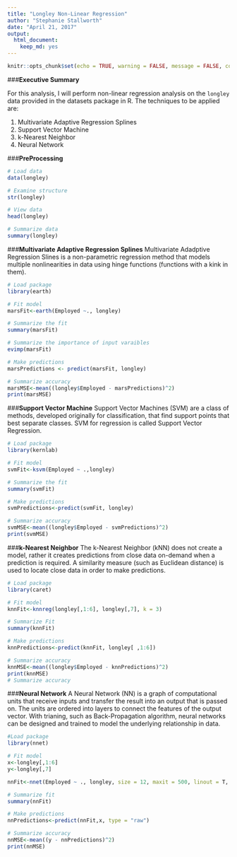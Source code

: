 ---
title: "Longley Non-Linear Regression"
author: "Stephanie Stallworth"
date: "April 21, 2017"
output: 
  html_document: 
    keep_md: yes
---

```{r setup, include=FALSE}
knitr::opts_chunk$set(echo = TRUE, warning = FALSE, message = FALSE, comment ="")
```

###**Executive Summary**

For this analysis, I will perform non-linear regression analysis on the `longley` data provided in the datasets package in R. The techniques to be applied are:

1. Multivariate Adaptive Regression Splines 
2. Support Vector Machine 
3. k-Nearest Neighbor
4. Neural Network 

###**PreProcessing**

```{r}
# Load data
data(longley)

# Examine structure
str(longley)

# View data
head(longley)

# Summarize data
summary(longley)
```


###**Multivariate Adaptive Regression Splines**
Multivariate Adadptive Regression Slines is a non-parametric regression method that models multiple nonlinearities in data using hinge functions (functions with a kink in them).

```{r}
# Load package
library(earth)

# Fit model
marsFit<-earth(Employed ~., longley)

# Summarize the fit
summary(marsFit)

# Summarize the importance of input varaibles
evimp(marsFit)

# Make predictions
marsPredictions <- predict(marsFit, longley)

# Summarize accuracy
marsMSE<-mean((longley$Employed - marsPredictions)^2)
print(marsMSE)
```

###**Support Vector Machine**
Support Vector Machines (SVM) are a class of methods, developed originally for classification, that find support points that best separate classes.  SVM for regression is called Support Vector Regression.

```{r}
# Load package
library(kernlab)

# Fit model
svmFit<-ksvm(Employed ~ .,longley)

# Summarize the fit
summary(svmFit)

# Make predictions
svmPredictions<-predict(svmFit, longley)

# Summarize accuracy
svmMSE<-mean((longley$Employed - svmPredictions)^2)
print(svmMSE)


```

###**k-Nearest Neighbor**
The k-Nearest Neighbor (kNN) does not create a model, rather it creates predictions from close data on-demand when a prediction is required.  A similarity measure (such as Euclidean distance) is used to locate close data in order to make predictions.

```{r}
# Load package
library(caret)

# Fit model
knnFit<-knnreg(longley[,1:6], longley[,7], k = 3)

# Summarize Fit
summary(knnFit)

# Make predictions
knnPredictions<-predict(knnFit, longley[ ,1:6])

# Summarize accuracy
knnMSE<-mean((longley$Employed - knnPredictions)^2)
print(knnMSE)
# Summarize accuracy
```

###**Neural Network**
A Neural Network (NN) is a graph of computational units that receive inputs and transfer the result into an output that is passed on.  The units are ordered into layers to connect the features of the output vector.  With trianing, such as Back-Propagation algorithm, neural networks can be designed and trained to model the underlying relationship in data.

```{r}
#Load package
library(nnet)

# Fit model
x<-longley[,1:6]
y<-longley[,7]

nnFit<-nnet(Employed ~ ., longley, size = 12, maxit = 500, linout = T, decay = 0.01)

# Summarize fit
summary(nnFit)

# Make predictions
nnPredictions<-predict(nnFit,x, type = "raw")

# Summarize accuracy
nnMSE<-mean((y - nnPredictions)^2)
print(nnMSE)

```


